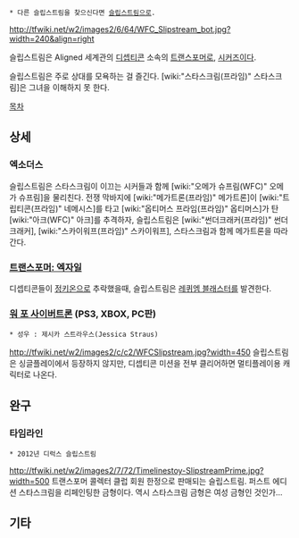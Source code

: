  * 다른 슬립스트림을 찾으신다면 [[슬립스트림]]으로.

http://tfwiki.net/w2/images2/6/64/WFC_Slipstream_bot.jpg?width=240&align=right

슬립스트림은 Aligned 세계관의 [[디셉티콘]] 소속의 [[트랜스포머]]로, [[시커즈]]이다.

슬립스트림은 주로 상대를 모욕하는 걸 즐긴다. [wiki:"스타스크림(프라임)" 스타스크림]은 그녀을 이해하지 못 한다.

[[목차]]

== 상세 ==
=== 엑소더스 ===
슬립스트림은 스타스크림이 이끄는 시커들과 함께 [wiki:"오메가 슈프림(WFC)" 오메가 슈프림]을 물리친다. 전쟁 막바지에 [wiki:"메가트론(프라임)" 메가트론]이 [wiki:"트립티콘(프라임)" 네메시스]를 타고 [wiki:"옵티머스 프라임(프라임)" 옵티머스]가 탄 [wiki:"아크(WFC)" 아크]를 추격하자, 슬립스트림은 [wiki:"썬더크래커(프라임)" 썬더크래커], [wiki:"스카이워프(프라임)" 스카이워프], 스타스크림과 함께 메가트론을 따라간다.

=== [[트랜스포머: 엑자일]] ===
디셉티콘들이 [[정키온]]으로 추락했을때, 슬립스트림은 [[레퀴엠 블래스터]]를 발견한다.

=== [[워 포 사이버트론]] (PS3, XBOX, PC판) ===
 * 성우 : 제시카 스트라우스(Jessica Straus)

http://tfwiki.net/w2/images2/c/c2/WFCSlipstream.jpg?width=450
슬립스트림은 싱글플레이에서 등장하지 않지만, 디셉티콘 미션을 전부 클리어하면 멀티플레이용 캐릭터로 나온다.

== 완구 ==
=== 타임라인 ===
 * 2012년 디럭스 슬립스트림
http://tfwiki.net/w2/images2/7/72/Timelinestoy-SlipstreamPrime.jpg?width=500
트랜스포머 콜렉터 클럽 회원 한정으로 판매되는 슬립스트림.
퍼스트 에디션 스타스크림을 리페인팅한 금형이다. 역시 스타스크림 금형은 여성 금형인 것인가…

== 기타 ==
